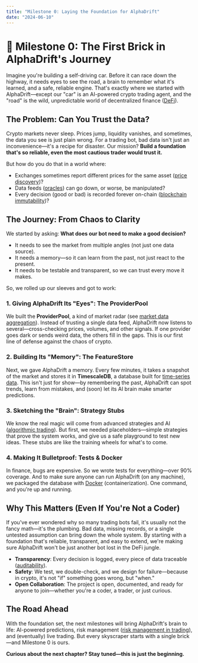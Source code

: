 ```yaml
---
title: "Milestone 0: Laying the Foundation for AlphaDrift"
date: "2024-06-10"
---
```


# 🚀 Milestone 0: The First Brick in AlphaDrift's Journey

Imagine you're building a self-driving car. Before it can race down the highway, it needs eyes to see the road, a brain to remember what it's learned, and a safe, reliable engine. That's exactly where we started with AlphaDrift—except our "car" is an AI-powered crypto trading agent, and the "road" is the wild, unpredictable world of decentralized finance ([DeFi](https://en.wikipedia.org/wiki/Decentralized_finance)).

## The Problem: Can You Trust the Data?

Crypto markets never sleep. Prices jump, liquidity vanishes, and sometimes, the data you see is just plain wrong. For a trading bot, bad data isn't just an inconvenience—it's a recipe for disaster. Our mission? **Build a foundation that's so reliable, even the most cautious trader would trust it.**

But how do you do that in a world where:
- Exchanges sometimes report different prices for the same asset ([price discovery](https://www.investopedia.com/terms/p/pricediscovery.asp))?
- Data feeds ([oracles](https://chain.link/education/blockchain-oracles)) can go down, or worse, be manipulated?
- Every decision (good or bad) is recorded forever on-chain ([blockchain immutability](https://www.investopedia.com/terms/b/blockchain.asp))?

## The Journey: From Chaos to Clarity

We started by asking: **What does our bot need to make a good decision?**

- It needs to see the market from multiple angles (not just one data source).
- It needs a memory—so it can learn from the past, not just react to the present.
- It needs to be testable and transparent, so we can trust every move it makes.

So, we rolled up our sleeves and got to work:

### 1. Giving AlphaDrift Its "Eyes": The ProviderPool

We built the **ProviderPool**, a kind of market radar (see [market data aggregation](https://www.investopedia.com/terms/m/market-data.asp)). Instead of trusting a single data feed, AlphaDrift now listens to several—cross-checking prices, volumes, and other signals. If one provider goes dark or sends weird data, the others fill in the gaps. This is our first line of defense against the chaos of crypto.

### 2. Building Its "Memory": The FeatureStore

Next, we gave AlphaDrift a memory. Every few minutes, it takes a snapshot of the market and stores it in **TimescaleDB**, a database built for [time-series data](https://en.wikipedia.org/wiki/Time_series_database). This isn't just for show—by remembering the past, AlphaDrift can spot trends, learn from mistakes, and (soon) let its AI brain make smarter predictions.

### 3. Sketching the "Brain": Strategy Stubs

We know the real magic will come from advanced strategies and AI ([algorithmic trading](https://www.investopedia.com/terms/a/algorithmictrading.asp)). But first, we needed placeholders—simple strategies that prove the system works, and give us a safe playground to test new ideas. These stubs are like the training wheels for what's to come.

### 4. Making It Bulletproof: Tests & Docker

In finance, bugs are expensive. So we wrote tests for everything—over 90% coverage. And to make sure anyone can run AlphaDrift (on any machine), we packaged the database with <a href="https://www.docker.com/resources/what-container/" target="_blank">Docker</a> (containerization). One command, and you're up and running.

## Why This Matters (Even If You're Not a Coder)

If you've ever wondered why so many trading bots fail, it's usually not the fancy math—it's the plumbing. Bad data, missing records, or a single untested assumption can bring down the whole system. By starting with a foundation that's reliable, transparent, and easy to extend, we're making sure AlphaDrift won't be just another bot lost in the DeFi jungle.

- **Transparency**: Every decision is logged, every piece of data traceable ([auditability](https://en.wikipedia.org/wiki/Audit_trail)).
- **Safety**: We test, we double-check, and we design for failure—because in crypto, it's not "if" something goes wrong, but "when."
- **Open Collaboration**: The project is open, documented, and ready for anyone to join—whether you're a coder, a trader, or just curious.

## The Road Ahead

With the foundation set, the next milestones will bring AlphaDrift's brain to life: AI-powered predictions, risk management ([risk management in trading](https://www.investopedia.com/terms/r/riskmanagement.asp)), and (eventually) live trading. But every skyscraper starts with a single brick—and Milestone 0 is ours.

**Curious about the next chapter? Stay tuned—this is just the beginning.**
